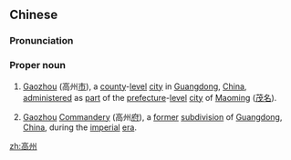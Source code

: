 ==Chinese==
{{zh-forms|[[high]]<br>[[tall]]|[[prefecture]]<br>{{nowrap|[[prefectural]] [[seat]]}}}}
{{wikipedia|Gaozhou}}
===Pronunciation===
{{zh-pron
|m=Gāozhōu
|cat=pn
}}
===Proper noun===
{{zh-proper noun}}
# {{lb|zh|geography}} [[Gaozhou]] (高州[[市]]), a [[county]]-[[level]] [[city]] in [[Guangdong]], [[China]], [[administer]]ed as [[part]] of the [[prefecture]]-[[level]] [[city]] of [[Maoming]] ([[茂名]]).
# {{lb|zh|geography}} [[Gaozhou]] [[commandery|Commandery]] (高州[[府]]), a [[former]] [[subdivision]] of [[Guangdong]], [[China]], during the [[imperial]] [[era]].

[[zh:高州]]